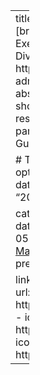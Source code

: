 ---
title: Data Science as a Flashlight TEST
authors: [brad]
event: NAE Virtual Workshop on Sharing Exemplary Admissions Practices That Promote Diversity in Engineering
event_url: https://events.eposterboards.com/e/nae-admissions-diversity/register
location: Virtual
abstract: 'Colleges and universities can and should use Data Science to allocate our scarce resources. How we use them is the important part.' 
summary: 'How Predictive Models Can Guide the Way to Student Success'

# Talk start and end times.
#   End time can optionally be hidden by prefixing the line with `#`.
date: "2021-05-26T15:15:00Z"
#date_end: "2019-09-12T12:00:00Z"
all_day: false

categories:
  - talk
tags:
  - predictivemodels
  - datascience
  - cuboulder
  - nae
lastmod: '2021-05-26'
featured: no
image:
  caption: '[Photo by Martin Sattler on Unsplash](https://unsplash.com/photos/mBz6QjRZKvc)'
  focal_point: ''
  preview_only: no
projects: []

links:
- icon: images
  icon_pack: fas
  name: slides
  url: https://bradweiner.info/files/nae_presentation.pdf
- icon: github
  icon_pack: fab
  name: code
  url: https://github.com/bradweiner/nae
- icon: twitter
  icon_pack: fab
  name: Follow
  url: https://twitter.com/brad_weiner
---